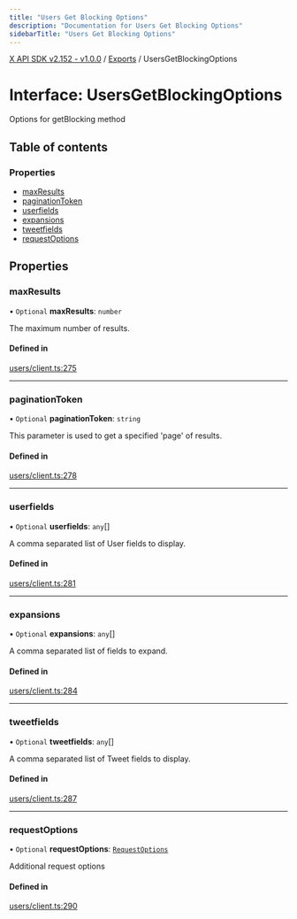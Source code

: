 ```yaml
---
title: "Users Get Blocking Options"
description: "Documentation for Users Get Blocking Options"
sidebarTitle: "Users Get Blocking Options"
---
```


[X API SDK v2.152 - v1.0.0](../README.md) / [Exports](../modules.md) / UsersGetBlockingOptions

# Interface: UsersGetBlockingOptions

Options for getBlocking method

## Table of contents

### Properties

- [maxResults](UsersGetBlockingOptions.md#maxresults)
- [paginationToken](UsersGetBlockingOptions.md#paginationtoken)
- [userfields](UsersGetBlockingOptions.md#userfields)
- [expansions](UsersGetBlockingOptions.md#expansions)
- [tweetfields](UsersGetBlockingOptions.md#tweetfields)
- [requestOptions](UsersGetBlockingOptions.md#requestoptions)

## Properties

### maxResults

• `Optional` **maxResults**: `number`

The maximum number of results.

#### Defined in

[users/client.ts:275](https://github.com/xdevplatform/xdk/blob/ad4172ef5f68f089e0f077a190b271016dd35bf7/xdk/typescript/src/users/client.ts#L275)

___

### paginationToken

• `Optional` **paginationToken**: `string`

This parameter is used to get a specified 'page' of results.

#### Defined in

[users/client.ts:278](https://github.com/xdevplatform/xdk/blob/ad4172ef5f68f089e0f077a190b271016dd35bf7/xdk/typescript/src/users/client.ts#L278)

___

### userfields

• `Optional` **userfields**: `any`[]

A comma separated list of User fields to display.

#### Defined in

[users/client.ts:281](https://github.com/xdevplatform/xdk/blob/ad4172ef5f68f089e0f077a190b271016dd35bf7/xdk/typescript/src/users/client.ts#L281)

___

### expansions

• `Optional` **expansions**: `any`[]

A comma separated list of fields to expand.

#### Defined in

[users/client.ts:284](https://github.com/xdevplatform/xdk/blob/ad4172ef5f68f089e0f077a190b271016dd35bf7/xdk/typescript/src/users/client.ts#L284)

___

### tweetfields

• `Optional` **tweetfields**: `any`[]

A comma separated list of Tweet fields to display.

#### Defined in

[users/client.ts:287](https://github.com/xdevplatform/xdk/blob/ad4172ef5f68f089e0f077a190b271016dd35bf7/xdk/typescript/src/users/client.ts#L287)

___

### requestOptions

• `Optional` **requestOptions**: [`RequestOptions`](RequestOptions.md)

Additional request options

#### Defined in

[users/client.ts:290](https://github.com/xdevplatform/xdk/blob/ad4172ef5f68f089e0f077a190b271016dd35bf7/xdk/typescript/src/users/client.ts#L290)
